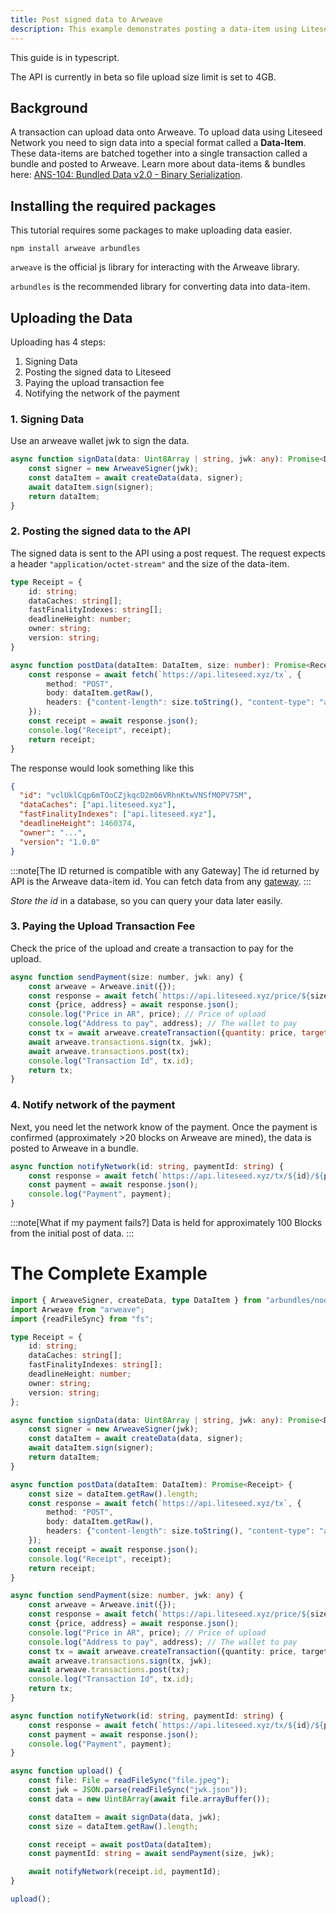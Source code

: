 ---
title: Post signed data to Arweave
description: This example demonstrates posting a data-item using Liteseed
---

This guide is in typescript.


<Aside type="caution" title="4GB File Size Limit!">
  The API is currently in beta so file upload size limit is set to 4GB.
</Aside>

## Background

A transaction can upload data onto Arweave. To upload data using Liteseed Network
you need to sign data into a special format called a **Data-Item**.
These data-items are batched together into a single transaction called a bundle and posted to Arweave.
Learn more about data-items & bundles here: [ANS-104: Bundled Data v2.0 - Binary Serialization](https://github.com/ArweaveTeam/arweave-standards/blob/master/ans/ANS-104.md).

## Installing the required packages

This tutorial requires some packages to make uploading data easier.

```shell
npm install arweave arbundles
```
`arweave` is the official js library for interacting with the Arweave library.

`arbundles` is the recommended library for converting data into data-item.

## Uploading the Data

Uploading has 4 steps:
1. Signing Data
2. Posting the signed data to Liteseed
3. Paying the upload transaction fee
4. Notifying the network of the payment

### 1. Signing Data

Use an arweave wallet jwk to sign the data.

```ts
async function signData(data: Uint8Array | string, jwk: any): Promise<DataItem> {
    const signer = new ArweaveSigner(jwk);
    const dataItem = await createData(data, signer);
    await dataItem.sign(signer);
    return dataItem;
}
```


### 2. Posting the signed data to the API

The signed data is sent to the API using a post request.
The request expects a header `"application/octet-stream"` and the size of the data-item.

```ts
type Receipt = {
    id: string;
    dataCaches: string[];
    fastFinalityIndexes: string[];
    deadlineHeight: number;
    owner: string;
    version: string;
}

async function postData(dataItem: DataItem, size: number): Promise<Receipt> {
    const response = await fetch(`https://api.liteseed.xyz/tx`, {
        method: "POST",
        body: dataItem.getRaw(),
        headers: {"content-length": size.toString(), "content-type": "application/octet-stream"}
    });
    const receipt = await response.json();
    console.log("Receipt", receipt);
    return receipt;
}
```

The response would look something like this
```json
{
  "id": "vclUklCqp6mTOoCZjkqcD2m06VRhnKtwVNSfMOPV7SM",
  "dataCaches": ["api.liteseed.xyz"],
  "fastFinalityIndexes": ["api.liteseed.xyz"],
  "deadlineHeight": 1460374,
  "owner": "...",
  "version": "1.0.0"
}
```

:::note[The ID returned is compatible with any Gateway]
The id returned by API is the Arweave data-item id. You can fetch data from any [gateway](http://ar.io/).
:::

*Store the id* in a database, so you can query your data later easily.


### 3. Paying the Upload Transaction Fee

Check the price of the upload and create a transaction to pay for the upload.

```js
async function sendPayment(size: number, jwk: any) {
    const arweave = Arweave.init({});
    const response = await fetch(`https://api.liteseed.xyz/price/${size}`);
    const {price, address} = await response.json();
    console.log("Price in AR", price); // Price of upload
    console.log("Address to pay", address); // The wallet to pay
    const tx = await arweave.createTransaction({quantity: price, target: address}, jwk);
    await arweave.transactions.sign(tx, jwk);
    await arweave.transactions.post(tx);
    console.log("Transaction Id", tx.id);
    return tx;
}

```

### 4. Notify network of the payment

Next, you need let the network know of the payment.
Once the payment is confirmed (approximately >20 blocks on Arweave are mined),
the data is posted to Arweave in a bundle.

```ts
async function notifyNetwork(id: string, paymentId: string) {
    const response = await fetch(`https://api.liteseed.xyz/tx/${id}/${paymentId}`, {method: "PUT"});
    const payment = await response.json();
    console.log("Payment", payment);
}
```
:::note[What if my payment fails?]
Data is held for approximately 100 Blocks from the initial post of data.
:::

# The Complete Example

```ts
import { ArweaveSigner, createData, type DataItem } from "arbundles/node";
import Arweave from "arweave";
import {readFileSync} from "fs";

type Receipt = {
    id: string;
    dataCaches: string[];
    fastFinalityIndexes: string[];
    deadlineHeight: number;
    owner: string;
    version: string;
};

async function signData(data: Uint8Array | string, jwk: any): Promise<DataItem> {
    const signer = new ArweaveSigner(jwk);
    const dataItem = await createData(data, signer);
    await dataItem.sign(signer);
    return dataItem;
}

async function postData(dataItem: DataItem): Promise<Receipt> {
    const size = dataItem.getRaw().length;
    const response = await fetch(`https://api.liteseed.xyz/tx`, {
        method: "POST",
        body: dataItem.getRaw(),
        headers: {"content-length": size.toString(), "content-type": "application/octet-stream"}
    });
    const receipt = await response.json();
    console.log("Receipt", receipt);
    return receipt;
}

async function sendPayment(size: number, jwk: any) {
    const arweave = Arweave.init({});
    const response = await fetch(`https://api.liteseed.xyz/price/${size}`);
    const {price, address} = await response.json();
    console.log("Price in AR", price); // Price of upload
    console.log("Address to pay", address); // The wallet to pay
    const tx = await arweave.createTransaction({quantity: price, target: address}, jwk);
    await arweave.transactions.sign(tx, jwk);
    await arweave.transactions.post(tx);
    console.log("Transaction Id", tx.id);
    return tx;
}

async function notifyNetwork(id: string, paymentId: string) {
    const response = await fetch(`https://api.liteseed.xyz/tx/${id}/${paymentId}`, {method: "PUT"});
    const payment = await response.json();
    console.log("Payment", payment);
}

async function upload() {
    const file: File = readFileSync("file.jpeg");
    const jwk = JSON.parse(readFileSync("jwk.json"));
    const data = new Uint8Array(await file.arrayBuffer());

    const dataItem = await signData(data, jwk);
    const size = dataItem.getRaw().length;

    const receipt = await postData(dataItem);
    const paymentId: string = await sendPayment(size, jwk);

    await notifyNetwork(receipt.id, paymentId);
}

upload();
```

